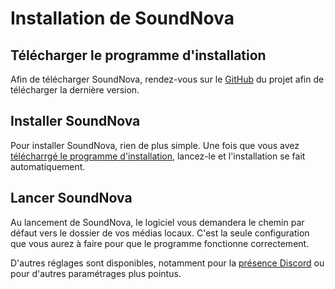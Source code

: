 # Installation de SoundNova

## Télécharger le programme d'installation

Afin de télécharger SoundNova, rendez-vous sur le [GitHub](https://github.com/ItsMeViipeR/soundnova) du projet afin de télécharger la dernière version.

## Installer SoundNova

Pour installer SoundNova, rien de plus simple. Une fois que vous avez [télécharrgé le programme d'installation](#télécharger-le-programme-dinstallation), lancez-le et l'installation se fait automatiquement.

## Lancer SoundNova

Au lancement de SoundNova, le logiciel vous demandera le chemin par défaut vers le dossier de vos médias locaux. C'est la seule configuration que vous aurez à faire pour que le programme fonctionne correctement.

D'autres réglages sont disponibles, notamment pour la [présence Discord](https://support.discord.com/hc/fr/articles/115001557452-Invitation-aux-jeux-et-statut-d%C3%A9taill%C3%A9-Rich-Presence-) ou pour d'autres paramétrages plus pointus.
